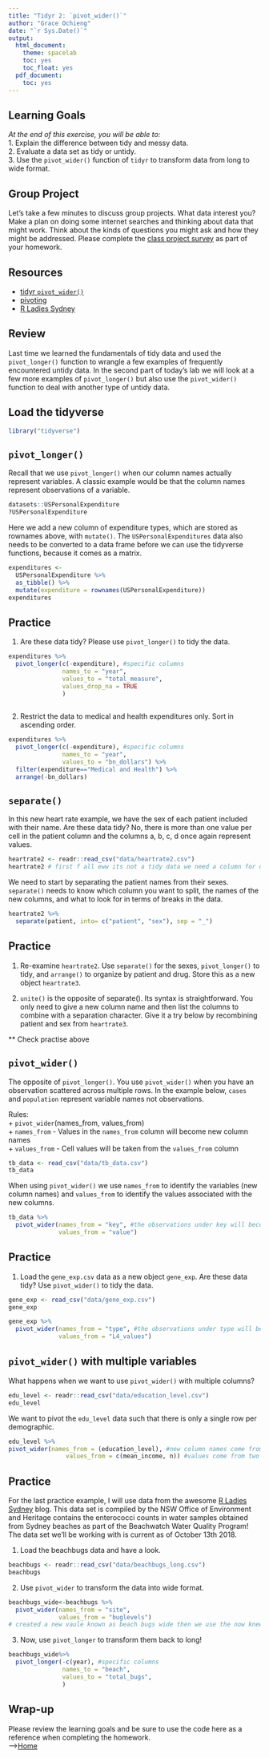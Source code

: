 ```yaml
---
title: "Tidyr 2: `pivot_wider()`"
author: "Grace Ochieng"
date: "`r Sys.Date()`"
output:
  html_document:
    theme: spacelab
    toc: yes
    toc_float: yes
  pdf_document:
    toc: yes
---
```


## Learning Goals
*At the end of this exercise, you will be able to:*    
1. Explain the difference between tidy and messy data.  
2. Evaluate a data set as tidy or untidy.  
3. Use the `pivot_wider()` function of `tidyr` to transform data from long to wide format.  
 
## Group Project
Let's take a few minutes to discuss group projects. What data interest you? Make a plan on doing some internet searches and thinking about data that might work. Think about the kinds of questions you might ask and how they might be addressed. Please complete the [class project survey](https://forms.gle/EJkbGyHN5MycyQpSA) as part of your homework.  

## Resources  
- [tidyr `pivot_wider()`](https://tidyr.tidyverse.org/reference/pivot_wider.html)  
- [pivoting](https://cran.r-project.org/web/packages/tidyr/vignettes/pivot.html)  
- [R Ladies Sydney](https://rladiessydney.org/courses/ryouwithme/02-cleanitup-5/)  

## Review
Last time we learned the fundamentals of tidy data and used the `pivot_longer()` function to wrangle a few examples of frequently encountered untidy data. In the second part of today's lab we will look at a few more examples of `pivot_longer()` but also use the `pivot_wider()` function to deal with another type of untidy data.  

## Load the tidyverse
```r
library("tidyverse")
```

## `pivot_longer()`
Recall that we use `pivot_longer()` when our column names actually represent variables. A classic example would be that the column names represent observations of a variable.
```r
datasets::USPersonalExpenditure
?USPersonalExpenditure
```

Here we add a new column of expenditure types, which are stored as rownames above, with `mutate()`. The `USPersonalExpenditures` data also needs to be converted to a data frame before we can use the tidyverse functions, because it comes as a matrix.
```r
expenditures <- 
  USPersonalExpenditure %>% 
  as_tibble() %>% 
  mutate(expenditure = rownames(USPersonalExpenditure))
expenditures
```

## Practice
1. Are these data tidy? Please use `pivot_longer()` to tidy the data.
```r
expenditures %>% 
  pivot_longer(c(-expenditure), #specific columns
               names_to = "year",
               values_to = "total_measure",
               values_drop_na = TRUE
               )
  
```

2. Restrict the data to medical and health expenditures only. Sort in ascending order.
```r
expenditures %>% 
  pivot_longer(c(-expenditure), #specific columns
               names_to = "year",
               values_to = "bn_dollars") %>% 
  filter(expenditure=="Medical and Health") %>% 
  arrange(-bn_dollars)
```

## `separate()`
In this new heart rate example, we have the sex of each patient included with their name. Are these data tidy? No, there is more than one value per cell in the patient column and the columns a, b, c, d once again represent values.
```r
heartrate2 <- readr::read_csv("data/heartrate2.csv")
heartrate2 # first f all eww its not a tidy data we need a column for durgs and sex is an observation
```

We need to start by separating the patient names from their sexes. `separate()` needs to know which column you want to split, the names of the new columns, and what to look for in terms of breaks in the data.
```r
heartrate2 %>% 
  separate(patient, into= c("patient", "sex"), sep = "_")
```

## Practice
1. Re-examine `heartrate2`. Use `separate()` for the sexes, `pivot_longer()` to tidy, and `arrange()` to organize by patient and drug. Store this as a new object `heartrate3`.  


2. `unite()` is the opposite of separate(). Its syntax is straightforward. You only need to give a new column name and then list the columns to combine with a separation character.  Give it a try below by recombining patient and sex from `heartrate3`.  

** Check practise above

## `pivot_wider()`
The opposite of `pivot_longer()`. You use `pivot_wider()` when you have an observation scattered across multiple rows. In the example below, `cases` and `population` represent variable names not observations.  

Rules:  
+ `pivot_wider`(names_from, values_from)  
+ `names_from` - Values in the `names_from` column will become new column names  
+ `values_from` - Cell values will be taken from the `values_from` column  

```r
tb_data <- read_csv("data/tb_data.csv")
tb_data
```

When using `pivot_wider()` we use `names_from` to identify the variables (new column names) and `values_from` to identify the values associated with the new columns.
```r
tb_data %>% 
  pivot_wider(names_from = "key", #the observations under key will become new columns
              values_from = "value")
```

## Practice
1. Load the `gene_exp.csv` data as a new object `gene_exp`. Are these data tidy? Use `pivot_wider()` to tidy the data.
```r
gene_exp <- read_csv("data/gene_exp.csv")
gene_exp
```

```r
gene_exp %>% 
  pivot_wider(names_from = "type", #the observations under type will become new columns
              values_from = "L4_values")
```

## `pivot_wider()` with multiple variables  
What happens when we want to use `pivot_wider()` with multiple columns?
```r
edu_level <- readr::read_csv("data/education_level.csv")
edu_level
```

We want to pivot the `edu_level` data such that there is only a single row per demographic. 
```r
edu_level %>% 
pivot_wider(names_from = (education_level), #new column names come from the education_level column
                values_from = c(mean_income, n)) #values come from two separate columns
```

## Practice
For the last practice example, I will use data from the awesome [R Ladies Sydney](https://rladiessydney.org/courses/ryouwithme/02-cleanitup-5/) blog. This data set is compiled by the NSW Office of Environment and Heritage contains the enterococci counts in water samples obtained from Sydney beaches as part of the Beachwatch Water Quality Program! The data set we’ll be working with is current as of October 13th 2018.  

1. Load the beachbugs data and have a look.
```r
beachbugs <- readr::read_csv("data/beachbugs_long.csv")
beachbugs
```

2. Use `pivot_wider` to transform the data into wide format.
```r
beachbugs_wide<-beachbugs %>% 
  pivot_wider(names_from = "site", 
              values_from = "buglevels")
# created a new vaule known as beach bugs wide then we use the now knew value to pivot_longrr
```

3. Now, use `pivot_longer` to transform them back to long!

```r
beachbugs_wide%>% 
  pivot_longer(-c(year), #specific columns
               names_to = "beach",
               values_to = "total_bugs",
               )

```
## Wrap-up  
Please review the learning goals and be sure to use the code here as a reference when completing the homework.  
-->[Home](https://jmledford3115.github.io/datascibiol/)